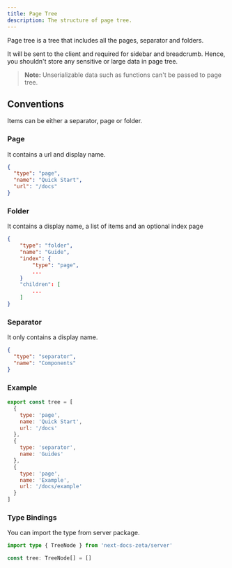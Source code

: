 ```yaml
---
title: Page Tree
description: The structure of page tree.
---
```


Page tree is a tree that includes all the pages, separator and folders.

It will be sent to the client and required for sidebar and breadcrumb. Hence,
you shouldn't store any sensitive or large data in page tree.

> **Note:** Unserializable data such as functions can't be passed to page tree.

## Conventions

Items can be either a separator, page or folder.

### Page

It contains a url and display name.

```json
{
  "type": "page",
  "name": "Quick Start",
  "url": "/docs"
}
```

### Folder

It contains a display name, a list of items and an optional index page

```json
{
    "type": "folder",
    "name": "Guide",
    "index": {
        "type": "page",
        ...
    }
    "children": [
        ...
    ]
}
```

### Separator

It only contains a display name.

```json
{
  "type": "separator",
  "name": "Components"
}
```

### Example

```js
export const tree = [
  {
    type: 'page',
    name: 'Quick Start',
    url: '/docs'
  },
  {
    type: 'separator',
    name: 'Guides'
  },
  {
    type: 'page',
    name: 'Example',
    url: '/docs/example'
  }
]
```

### Type Bindings

You can import the type from server package.

```ts
import type { TreeNode } from 'next-docs-zeta/server'

const tree: TreeNode[] = []
```
